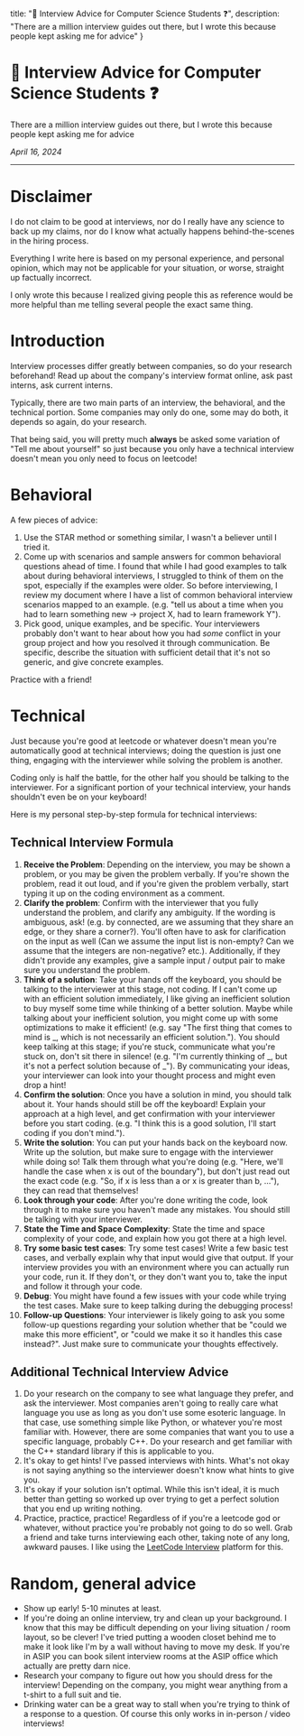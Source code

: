   title: "👔 Interview Advice for Computer Science Students ❓",
  description: "There are a million interview guides out there, but I wrote this because people kept asking me for advice"
}

# 👔 Interview Advice for Computer Science Students ❓
There are a million interview guides out there, but I wrote this because people kept asking me for advice

*April 16, 2024*

----

# Disclaimer

I do not claim to be good at interviews, nor do I really have any science to back up my claims, nor do I know what actually happens behind-the-scenes in the hiring process.

Everything I write here is based on my personal experience, and personal opinion, which may not be applicable for your situation, or worse, straight up factually incorrect.

I only wrote this because I realized giving people this as reference would be more helpful than me telling several people the exact same thing.

# Introduction

Interview processes differ greatly between companies, so do your research beforehand! Read up about the company's interview format online, ask past interns, ask current interns.

Typically, there are two main parts of an interview, the behavioral, and the technical portion. Some companies may only do one, some may do both, it depends so again, do your research.

That being said, you will pretty much **always** be asked some variation of "Tell me about yourself" so just because you only have a technical interview doesn't mean you only need to focus on leetcode!

# Behavioral

A few pieces of advice:

1. Use the STAR method or something similar, I wasn't a believer until I tried it.
2. Come up with scenarios and sample answers for common behavioral questions ahead of time. I found that while I had good examples to talk about during behavioral interviews, I struggled to think of them on the spot, especially if the examples were older. So before interviewing, I review my document where I have a list of common behavioral interview scenarios mapped to an example. (e.g. "tell us about a time when you had to learn something new -> project X, had to learn framework Y").
3. Pick good, unique examples, and be specific. Your interviewers probably don't want to hear about how you had *some* conflict in your group project and how you resolved it through communication. Be specific, describe the situation with sufficient detail that it's not so generic, and give concrete examples.

Practice with a friend!

# Technical

Just because you're good at leetcode or whatever doesn't mean you're automatically good at technical interviews; doing the question is just one thing, engaging with the interviewer while solving the problem is another.

Coding only is half the battle, for the other half you should be talking to the interviewer. For a significant portion of your technical interview, your hands shouldn't even be on your keyboard!

Here is my personal step-by-step formula for technical interviews:

## Technical Interview Formula

1. **Receive the Problem**: Depending on the interview, you may be shown a problem, or you may be given the problem verbally. If you're shown the problem, read it out loud, and if you're given the problem verbally, start typing it up on the coding environment as a comment.
2. **Clarify the problem**: Confirm with the interviewer that you fully understand the problem, and clarify any ambiguity. If the wording is ambiguous, ask! (e.g. by connected, are we assuming that they share an edge, or they share a corner?). You'll often have to ask for clarification on the input as well (Can we assume the input list is non-empty? Can we assume that the integers are non-negative? etc.). Additionally, if they didn't provide any examples, give a sample input / output pair to make sure you understand the problem.
3. **Think of a solution**: Take your hands off the keyboard, you should be talking to the interviewer at this stage, not coding. If I can't come up with an efficient solution immediately, I like giving an inefficient solution to buy myself some time while thinking of a better solution. Maybe while talking about your inefficient solution, you might come up with some optimizations to make it efficient! (e.g. say "The first thing that comes to mind is _, which is not necessarily an efficient solution."). You should keep talking at this stage; if you're stuck, communicate what you're stuck on, don't sit there in silence! (e.g. "I'm currently thinking of _, but it's not a perfect solution because of _"). By communicating your ideas, your interviewer can look into your thought process and might even drop a hint!
4. **Confirm the solution**: Once you have a solution in mind, you should talk about it. Your hands should still be off the keyboard! Explain your approach at a high level, and get confirmation with your interviewer before you start coding. (e.g. "I think this is a good solution, I'll start coding if you don't mind.").
5. **Write the solution**: You can put your hands back on the keyboard now. Write up the solution, but make sure to engage with the interviewer while doing so! Talk them through what you're doing (e.g. "Here, we'll handle the case when x is out of the boundary"), but don't just read out the exact code (e.g. "So, if x is less than a or x is greater than b, ..."), they can read that themselves!
6. **Look through your code**: After you're done writing the code, look through it to make sure you haven't made any mistakes. You should still be talking with your interviewer.
7. **State the Time and Space Complexity**: State the time and space complexity of your code, and explain how you got there at a high level.
8. **Try some basic test cases**: Try some test cases! Write a few basic test cases, and verbally explain why that input would give that output. If your interview provides you with an environment where you can actually run your code, run it. If they don't, or they don't want you to, take the input and follow it through your code.
9. **Debug**: You might have found a few issues with your code while trying the test cases. Make sure to keep talking during the debugging process!
10. **Follow-up Questions**: Your interviewer is likely going to ask you some follow-up questions regarding your solution whether that be "could we make this more efficient", or "could we make it so it handles this case instead?". Just make sure to communicate your thoughts effectively.

## Additional Technical Interview Advice

1. Do your research on the company to see what language they prefer, and ask the interviewer. Most companies aren't going to really care what language you use as long as you don't use some esoteric language. In that case, use something simple like Python, or whatever you're most familiar with. However, there are some companies that want you to use a specific language, probably C++. Do your research and get familiar with the C++ standard library if this is applicable to you.
2. It's okay to get hints! I've passed interviews with hints. What's not okay is not saying anything so the interviewer doesn't know what hints to give you.
3. It's okay if your solution isn't optimal. While this isn't ideal, it is much better than getting so worked up over trying to get a perfect solution that you end up writing nothing.
4. Practice, practice, practice! Regardless of if you're a leetcode god or whatever, without practice you're probably not going to do so well. Grab a friend and take turns interviewing each other, taking note of any long, awkward pauses. I like using the [LeetCode Interview](https://leetcode.com/interview/) platform for this.

# Random, general advice
* Show up early! 5-10 minutes at least.
* If you're doing an online interview, try and clean up your background. I know that this may be difficult depending on your living situation / room layout, so be clever! I've tried putting a wooden closet behind me to make it look like I'm by a wall without having to move my desk. If you're in ASIP you can book silent interview rooms at the ASIP office which actually are pretty darn nice.
* Research your company to figure out how you should dress for the interview! Depending on the company, you might wear anything from a t-shirt to a full suit and tie.
* Drinking water can be a great way to stall when you're trying to think of a response to a question. Of course this only works in in-person / video interviews!